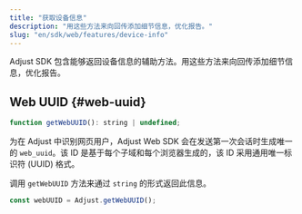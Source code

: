```yaml
---
title: "获取设备信息"
description: "用这些方法来向回传添加细节信息，优化报告。"
slug: "en/sdk/web/features/device-info"
---
```

Adjust SDK 包含能够返回设备信息的辅助方法。用这些方法来向回传添加细节信息，优化报告。

Web UUID \{\#web\-uuid\}
----------------------------

<codeblock title="方法签名"> 

```js
function getWebUUID(): string | undefined;
```

</CodeBlock> 

为在 Adjust 中识别网页用户，Adjust Web SDK 会在发送第一次会话时生成唯一的 `web_uuid`。该 ID 是基于每个子域和每个浏览器生成的，该 ID 采用通用唯一标识符 \(UUID\) 格式。

调用 `getWebUUID` 方法来通过 `string` 的形式返回此信息。

```js
const webUUID = Adjust.getWebUUID();
```

